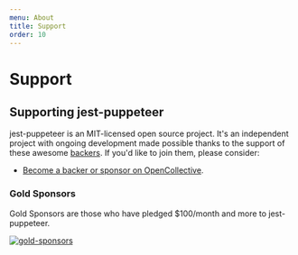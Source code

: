 ```yaml
---
menu: About
title: Support
order: 10
---
```


# Support

## Supporting jest-puppeteer

jest-puppeteer is an MIT-licensed open source project. It's an independent project with ongoing development made possible thanks to the support of these awesome [backers](/BACKERS.md). If you'd like to join them, please consider:

- [Become a backer or sponsor on OpenCollective](https://opencollective.com/jest-puppeteer).

### Gold Sponsors

Gold Sponsors are those who have pledged \$100/month and more to jest-puppeteer.

[![gold-sponsors](https://opencollective.com/jest-puppeteer/tiers/gold-sponsors.svg?avatarHeight=120&width=600)](https://opencollective.com/jest-puppeteer/order/6045)
